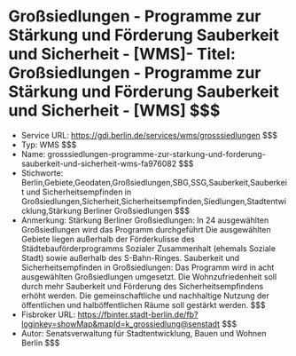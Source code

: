 # Großsiedlungen - Programme zur Stärkung und Förderung Sauberkeit und Sicherheit - [WMS]- Titel: Großsiedlungen - Programme zur Stärkung und Förderung Sauberkeit und Sicherheit - [WMS] $$$
- Service URL: https://gdi.berlin.de/services/wms/grosssiedlungen $$$
- Typ: WMS $$$
- Name: grosssiedlungen-programme-zur-starkung-und-forderung-sauberkeit-und-sicherheit-wms-fa976082 $$$
- Stichworte: Berlin,Gebiete,Geodaten,Großsiedlungen,SBG,SSG,Sauberkeit,Sauberkeit und Sicherheitsempfinden in Großsiedlungen,Sicherheit,Sicherheitsempfinden,Siedlungen,Stadtentwicklung,Stärkung Berliner Großsiedlungen $$$
- Anmerkung: Stärkung Berliner Großsiedlungen: In 24 ausgewählten Großsiedlungen wird das Programm durchgeführt Die ausgewählten Gebiete liegen außerhalb der Förderkulisse des Städtebauförderprogramms Sozialer Zusammenhalt (ehemals Soziale Stadt) sowie außerhalb des S-Bahn-Ringes. Sauberkeit und Sicherheitsempfinden in Großsiedlungen: Das Programm wird in acht ausgewählten Großsiedlungen umgesetzt. Die Wohnzufriedenheit soll durch mehr Sauberkeit und Förderung des Sicherheitsempfindens erhöht werden. Die gemeinschaftliche und nachhaltige Nutzung der öffentlichen und halböffentlichen Räume soll gestärkt werden. $$$
- Fisbroker URL: https://fbinter.stadt-berlin.de/fb?loginkey=showMap&mapId=k_grossiedlung@senstadt $$$
- Autor: Senatsverwaltung für Stadtentwicklung, Bauen und Wohnen Berlin $$$
